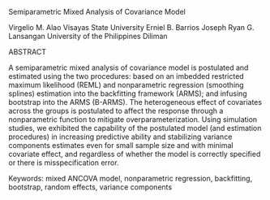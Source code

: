Semiparametric Mixed Analysis of Covariance Model

Virgelio M. Alao Visayas State University Erniel B. Barrios Joseph Ryan
G. Lansangan University of the Philippines Diliman

ABSTRACT

A semiparametric mixed analysis of covariance model is postulated and
estimated using the two procedures: based on an imbedded restricted
maximum likelihood (REML) and nonparametric regression (smoothing
splines) estimation into the backfitting framework (ARMS); and infusing
bootstrap into the ARMS (B-ARMS). The heterogeneous effect of covariates
across the groups is postulated to affect the response through a
nonparametric function to mitigate overparameterization. Using
simulation studies, we exhibited the capability of the postulated model
(and estimation procedures) in increasing predictive ability and
stabilizing variance components estimates even for small sample size and
with minimal covariate effect, and regardless of whether the model is
correctly specified or there is misspecification error.

Keywords: mixed ANCOVA model, nonparametric regression, backfitting,
bootstrap, random effects, variance components
